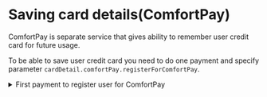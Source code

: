 # Saving card details(ComfortPay)

ComfortPay is separate service that gives ability to remember user credit card for future usage.

To be able to save user credit card you need to do one payment and specify parameter `cardDetail.comfortPay.registerForComfortPay`.

<details>
    <summary>First payment to register user for ComfortPay</summary>
```javascript
const { data, error } = await sdk.createPayment(
  {
    userData: {
      firstName: "Jozko",
      lastName: "Hruska",
      phone: "+421911123456",
    },
    cardDetail: {
      cardHolder: "Jozko Hruska",
      // highlight-start
      comfortPay: {
        registerForComfortPay: true
      }
      // highlight-end
    },
    basePayment: {
      endToEnd: "/VS0123456789/SS0123456789/KS123456",
      instructedAmount: {
        amountValue: 10000,
        currency: "EUR",
      },
    },
  },
  REDIRECT_URI,
);
```
</details>